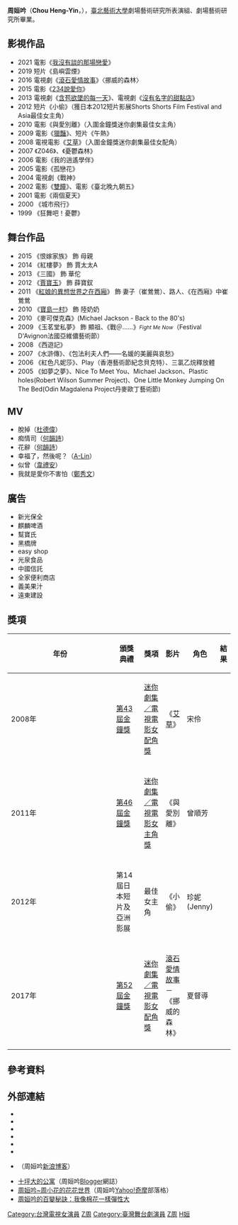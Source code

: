 {{blpunsourced|time=2020-02-17}}
{{藝人
|姓名 = 周姮吟
|類型 = 女演員
|圖片 =<!--建議使用自由版權圖像-->
|圖片尺寸 =
|圖片簡介 =
|本名 =
|外文名 =
|外文 = 
|羅馬拼音 = Chou Heng-Yin
|英文名 =
|暱稱 = 周小花
|其他藝名 =
|國籍 = {{ROC}}
|民族 =
|籍貫 =
|出生日期 = {{birth date and age|1979|7|16}}
|出生地點 = {{TWN}}
|逝世日期 =
|逝世地點 =
|職業 = 演員
|語言 = 
|母校 = [[臺北藝術大學|臺北藝術大學]]劇場藝術研究所碩士
|宗教信仰 =
|配偶 =
|兒女 =
|父母 =
|出道地點 = {{TWN}}
|出道作 =
|出道日期 =
|代表作 =
|活躍年代 = 2000年代至今
|經紀公司 =
|網站 =
|相關團體 =
|獎項 = {{awards|name=日本短片及亞洲影展|award=最佳女主角 |year=2012年 |title=《小偷》|role=珍妮 (Jenny)}}
|IMDb = 3386125
}}

'''周姮吟'''（'''Chou Heng-Yin'''，{{bd|1979年|7月16日|}}），[[臺北藝術大學|臺北藝術大學]]劇場藝術研究所表演組、劇場藝術研究所畢業。

==影視作品==
*2021 電影《[[我沒有談的那場戀愛|我沒有談的那場戀愛]]》
*2019 短片《島嶼雲煙》
*2016 電視劇《[[滾石愛情故事|滾石愛情故事]]》〈挪威的森林〉
*2015 電影《[[234說愛你|234說愛你]]》
*2013 電視劇《[[含苞欲墜的每一天|含苞欲墜的每一天]]》、電視劇《[[沒有名字的甜點店|沒有名字的甜點店]]》
*2012 短片《小偷》（獲日本2012短片影展Shorts  Shorts Film Festival and Asia最佳女主角）
*2010 電影《與愛別離》（入圍金鐘獎迷你劇集最佳女主角）
*2009 電影《[[獵豔_(電影)|獵豔]]》、短片《午熱》
*2008 電視電影《[[艾草_(公視人生劇展)|艾草]]》（入圍金鐘獎迷你劇集最佳女配角）
*2007 《Z046》、《憂鬱森林》
*2006 電影《我的逍遙學伴》
*2005 電影《孤戀花》
*2004 電視劇《戰神》
*2002 電影《[[雙瞳_(電影)|雙瞳]]》、電影《臺北晚九朝五》
*2001 電影《兩個夏天》
*2000 《城市飛行》
*1999 《狂舞吧！憂鬱》

==舞台作品==
*2015 《恨嫁家族》 飾 母親
*2014 《紅樓夢》 飾 賈太太A
*2013 《三國》 飾 華佗
*2012 《[[賈寶玉_(舞台劇)|賈寶玉]]》 飾 薛寶釵
*2011 《[[紅娘的異想世界之在西廂|紅娘的異想世界之在西廂]]》 飾 妻子（崔鶯鶯）、路人、《在西廂》中崔鶯鶯
*2010 《[[寶島一村|寶島一村]]》 飾 陸奶奶
*2010 《麥可傑克森》(Michael Jackson - Back to the 80's)
*2009 《玉茗堂私夢》 飾 顯祖、《戰＠……》<small>''Fight Me Now''</small>（Festival D'Avignon法國亞維儂藝術節）
*2008 《西遊記》
*2007 《水滸傳》、《包法利夫人們——名媛的美麗與哀愁》
*2006 《紅色凡妮莎》、Play（香港藝術節紀念貝克特）、三氯乙烷釋放體
*2005 《如夢之夢》、Nice To Meet You、Michael Jackson、Plastic holes(Robert Wilson Summer Project)、One Little Monkey Jumping On The Bed(Odin Magdalena Project丹麥歐丁藝術節)

==MV==
*脫掉（[[杜德偉|杜德偉]]）
*痴情司（[[何韻詩|何韻詩]]）
*花辭（[[何韻詩|何韻詩]]）
*幸福了，然後呢？（[[黃麗玲|A-Lin]]）
*似曾（[[韋禮安|韋禮安]]）
*我就是愛你不害怕（[[鄭秀文|鄭秀文]]）

==廣告==
*新光保全
*麒麟啤酒
*幫寶氏
*黑橋牌
*easy shop
*光泉食品
*中國信託
*全家便利商店
*義美果汁
*遠東建設

== 獎項 ==
{| class="wikitable" width="90%"
|-align=center
! width="8%"|年份
! width="16%"|頒獎典禮
! width="21%"|獎項
! width="18%"|影片
! width="17%"|角色
! width="10%"|結果
|- align=center
| 2008年
| [[第43屆金鐘獎|第43屆金鐘獎]]
| [[迷你劇集／電視電影女配角獎|迷你劇集／電視電影女配角獎]]
| 《[[艾草_(公視人生劇展)|艾草]]》
| 宋伶
| {{nom}}
|-
|- align=center
| 2011年
| [[第46屆金鐘獎|第46屆金鐘獎]]
| [[迷你劇集／電視電影女主角獎|迷你劇集／電視電影女主角獎]]
| 《與愛別離》
| 曾順芳
| {{nom}}
|-
|- align=center
| 2012年
| 第14屆日本短片及亞洲影展
| 最佳女主角
| 《小偷》
| 珍妮 (Jenny)
| {{won}}
|-
|- align=center
| 2017年
| [[第52屆金鐘獎|第52屆金鐘獎]]
| [[迷你劇集／電視電影女配角獎|迷你劇集／電視電影女配角獎]]
| [[滾石愛情故事|滾石愛情故事]]－《挪威的森林》
| 夏督導
| {{nom}}
|-
|}

== 參考資料 ==
{{reflist}}

==外部連結==
*{{facebook|sher.chou}}
*{{Sinaweibo|powerisnow}}
* {{imdb name|3386125}}{{en}}
* {{hkmdb name|39014}}
* {{douban people}}
* {{Mtime people|1662333}}
*{{Sinablog|3287054723|維多利亞的後花園}}（周姮吟[[新浪博客|新浪博客]]）
*[http://11f-4.blogspot.com/ 十坪大的公寓]{{Wayback|url=http://11f-4.blogspot.com/ |date=20190802103849 }}（周姮吟[[Blogger|Blogger]]網誌）
*[https://web.archive.org/web/20110818171349/http://tw.myblog.yahoo.com/heng-yin/ 周姮吟~周小花的花花世界]（周姮吟[[Yahoo!奇摩|Yahoo!奇摩]]部落格）
*[http://blog.sina.com.cn/s/blog_c3ec79830101gxj2.html 周姮吟的百變秘訣：我像棉花一樣彈性大]{{Wayback|url=http://blog.sina.com.cn/s/blog_c3ec79830101gxj2.html |date=20190729141753 }}

{{彥恩國際經紀}}
[[Category:台灣電視女演員|Category:台灣電視女演員]]
[[Category:台灣電影女演員|Z周]]
[[Category:臺灣舞台劇演員|Category:臺灣舞台劇演員]]
[[Category:國立臺北藝術大學校友|Z周]]
[[Category:周姓|H姮]]